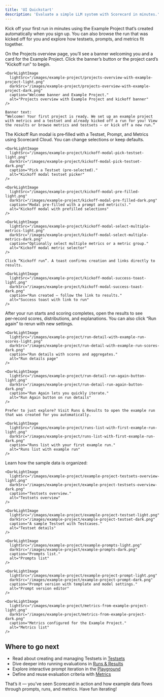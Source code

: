 ```yaml
---
title: 'UI Quickstart'
description: 'Evaluate a simple LLM system with Scorecard in minutes.'
---
```



Kick off your first run in minutes using the Example Project that’s created automatically when you sign up. You can also browse the run that was kicked off for you and explore how testsets, prompts, and metrics fit together.

<Steps>
  <Step title="Find the Example Project">
    On the Projects overview page, you’ll see a banner welcoming you and a card for the Example Project. Click the banner’s button or the project card’s "Kickoff run" to begin.

    <DarkLightImage
      lightSrc="/images/example-project/projects-overview-with-example-project-light.png"
      darkSrc="/images/example-project/projects-overview-with-example-project-dark.png"
      caption="Welcome banner and Example Project."
      alt="Projects overview with Example Project and kickoff banner"
    />

    Banner text:
    “Welcome! Your first project is ready. We set up an example project with metrics and a testset and already kicked off a run for you! View the results or browse metrics and testsets — or kick off a new run.”
  </Step>

  <Step title="Kick off your first run">
    The Kickoff Run modal is pre‑filled with a Testset, Prompt, and Metrics using Scorecard Cloud. You can change selections or keep defaults.

    <DarkLightImage
      lightSrc="/images/example-project/kickoff-modal-pick-testset-light.png"
      darkSrc="/images/example-project/kickoff-modal-pick-testset-dark.png"
      caption="Pick a Testset (pre‑selected)."
      alt="Kickoff modal testset picker"
    />

    <DarkLightImage
      lightSrc="/images/example-project/kickoff-modal-pre-filled-light.png"
      darkSrc="/images/example-project/kickoff-modal-pre-filled-dark.png"
      caption="Modal pre‑filled with a prompt and metric(s)."
      alt="Kickoff modal with prefilled selections"
    />

    <DarkLightImage
      lightSrc="/images/example-project/kickoff-modal-select-multiple-metrics-light.png"
      darkSrc="/images/example-project/kickoff-modal-select-multiple-metrics-dark.png"
      caption="Optionally select multiple metrics or a metric group."
      alt="Kickoff modal metric selector"
    />

    Click “Kickoff run”. A toast confirms creation and links directly to results.

    <DarkLightImage
      lightSrc="/images/example-project/kickoff-modal-success-toast-light.png"
      darkSrc="/images/example-project/kickoff-modal-success-toast-dark.png"
      caption="Run created — follow the link to results."
      alt="Success toast with link to run"
    />
  </Step>

  <Step title="View results (or open the sample run)">
    After your run starts and scoring completes, open the results to see per‑record scores, distributions, and explanations. You can also click “Run again” to rerun with new settings.

    <DarkLightImage
      lightSrc="/images/example-project/run-detail-with-example-run-scores-light.png"
      darkSrc="/images/example-project/run-detail-with-example-run-scores-dark.png"
      caption="Run details with scores and aggregates."
      alt="Run details page"
    />

    <DarkLightImage
      lightSrc="/images/example-project/run-detail-run-again-button-light.png"
      darkSrc="/images/example-project/run-detail-run-again-button-dark.png"
      caption="Run Again lets you quickly iterate."
      alt="Run Again button on run details"
    />

    Prefer to just explore? Visit Runs & Results to open the example run that was created for you automatically.

    <DarkLightImage
      lightSrc="/images/example-project/runs-list-with-first-example-run-light.png"
      darkSrc="/images/example-project/runs-list-with-first-example-run-dark.png"
      caption="Runs list with your first example run."
      alt="Runs list with example run"
    />
  </Step>

  <Step title="Browse the Example Project">
    Learn how the sample data is organized:
    
    <DarkLightImage
      lightSrc="/images/example-project/example-project-testsets-overview-light.png"
      darkSrc="/images/example-project/example-project-testsets-overview-dark.png"
      caption="Testsets overview."
      alt="Testsets overview"
    />

    <DarkLightImage
      lightSrc="/images/example-project/example-project-testset-light.png"
      darkSrc="/images/example-project/example-project-testset-dark.png"
      caption="A sample Testset with Testcases."
      alt="Testset details"
    />

    <DarkLightImage
      lightSrc="/images/example-project/example-prompts-light.png"
      darkSrc="/images/example-project/example-prompts-dark.png"
      caption="Prompts list."
      alt="Prompts list"
    />

    <DarkLightImage
      lightSrc="/images/example-project/example-project-prompt-light.png"
      darkSrc="/images/example-project/example-project-prompt-dark.png"
      caption="Prompt version with template and model settings."
      alt="Prompt version editor"
    />

    <DarkLightImage
      lightSrc="/images/example-project/metrics-from-example-project-light.png"
      darkSrc="/images/example-project/metrics-from-example-project-dark.png"
      caption="Metrics configured for the Example Project."
      alt="Metrics list"
    />
  </Step>
</Steps>

## Where to go next

- Read about creating and managing Testsets in [Testsets](/features/testsets)
- Dive deeper into running evaluations in [Runs & Results](/features/runs)
- Explore interactive prompt iteration in the [Playground](/features/playground)
- Define and reuse evaluation criteria with [Metrics](/intro/metrics-quickstart)

That’s it — you’ve seen Scorecard in action and how example data flows through prompts, runs, and metrics. Have fun iterating!